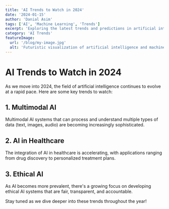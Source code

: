 ```yaml
---
title: 'AI Trends to Watch in 2024'
date: '2024-01-15'
author: 'Danial Asim'
tags: ['AI', 'Machine Learning', 'Trends']
excerpt: 'Exploring the latest trends and predictions in artificial intelligence for 2024.'
category: 'AI Trends'
featureImage:
  url: '/blog/my-image.jpg'
  alt: 'Futuristic visualization of artificial intelligence and machine learning trends'
---
```


# AI Trends to Watch in 2024

As we move into 2024, the field of artificial intelligence continues to evolve at a rapid pace. Here are some key trends to watch:

## 1. Multimodal AI

Multimodal AI systems that can process and understand multiple types of data (text, images, audio) are becoming increasingly sophisticated.

## 2. AI in Healthcare

The integration of AI in healthcare is accelerating, with applications ranging from drug discovery to personalized treatment plans.

## 3. Ethical AI

As AI becomes more prevalent, there's a growing focus on developing ethical AI systems that are fair, transparent, and accountable.

Stay tuned as we dive deeper into these trends throughout the year!
